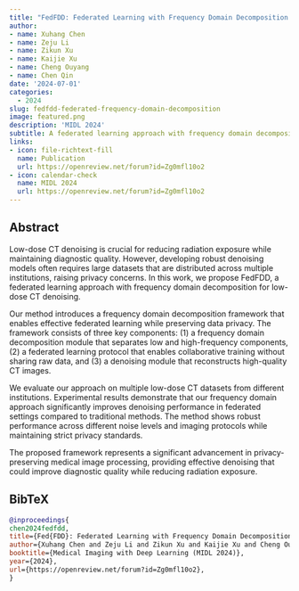 ```yaml
---
title: "FedFDD: Federated Learning with Frequency Domain Decomposition for Low-Dose CT Denoising"
author: 
- name: Xuhang Chen
- name: Zeju Li
- name: Zikun Xu
- name: Kaijie Xu
- name: Cheng Ouyang
- name: Chen Qin
date: '2024-07-01'
categories:
  - 2024
slug: fedfdd-federated-frequency-domain-decomposition
image: featured.png
description: 'MIDL 2024'
subtitle: A federated learning approach with frequency domain decomposition for low-dose CT denoising.
links:
- icon: file-richtext-fill
  name: Publication
  url: https://openreview.net/forum?id=Zg0mfl10o2
- icon: calendar-check
  name: MIDL 2024
  url: https://openreview.net/forum?id=Zg0mfl10o2
---
```


## Abstract

Low-dose CT denoising is crucial for reducing radiation exposure while maintaining diagnostic quality. However, developing robust denoising models often requires large datasets that are distributed across multiple institutions, raising privacy concerns. In this work, we propose FedFDD, a federated learning approach with frequency domain decomposition for low-dose CT denoising.

Our method introduces a frequency domain decomposition framework that enables effective federated learning while preserving data privacy. The framework consists of three key components: (1) a frequency domain decomposition module that separates low and high-frequency components, (2) a federated learning protocol that enables collaborative training without sharing raw data, and (3) a denoising module that reconstructs high-quality CT images.

We evaluate our approach on multiple low-dose CT datasets from different institutions. Experimental results demonstrate that our frequency domain approach significantly improves denoising performance in federated settings compared to traditional methods. The method shows robust performance across different noise levels and imaging protocols while maintaining strict privacy standards.

The proposed framework represents a significant advancement in privacy-preserving medical image processing, providing effective denoising that could improve diagnostic quality while reducing radiation exposure.

## BibTeX

```bibtex
@inproceedings{
chen2024fedfdd,
title={Fed{FDD}: Federated Learning with Frequency Domain Decomposition for Low-Dose {CT} Denoising},
author={Xuhang Chen and Zeju Li and Zikun Xu and Kaijie Xu and Cheng Ouyang and Chen Qin},
booktitle={Medical Imaging with Deep Learning (MIDL 2024)},
year={2024},
url={https://openreview.net/forum?id=Zg0mfl10o2},
}
``` 